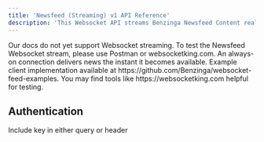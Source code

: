 ```yaml
---
title: 'Newsfeed (Streaming) v1 API Reference'
description: 'This Websocket API streams Benzinga Newsfeed Content realtime.'
---
```

<Info>
Our docs do not yet support Websocket streaming. To test the Newsfeed Websocket stream, please use Postman or websocketking.com.
</Info>
An always-on connection delivers news the instant it becomes available. Example client implementation available at https://github.com/Benzinga/websocket-feed-examples. You may find tools like https://websocketking.com helpful for testing.

## Authentication

<ParamField query="token" type="apiKey">
  Include key in either query or header
</ParamField>
